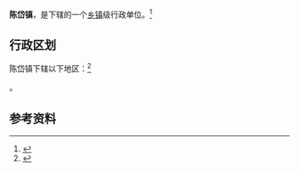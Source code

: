 {{中国乡级行政区|35/06/22/101/000}}

'''陈岱镇'''，是{{PRC admin/fullname|35/06/22/101/000|3}}下辖的一个[[乡镇|乡镇]]级行政单位。<ref>{{PRC admin/ref sgc|{{PRC admin/parent|35/06/22/101/000}}}}</ref>

== 行政区划 ==

陈岱镇下辖以下地区：<ref>{{PRC admin/ref sgc|35/06/22/101/000}}</ref>

{{PRC admin/children|35/06/22/101/000}}。

== 参考资料 ==

{{reflist}}

{{行政区划小作品}}
{{PRC admin/navcat|35/06/22/101/000}}